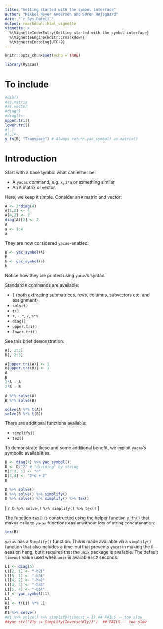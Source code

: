 ```yaml
---
title: "Getting started with the symbol interface"
author: "Mikkel Meyer Andersen and Søren Højsgaard"
date: "`r Sys.Date()`"
output: rmarkdown::html_vignette
vignette: >
  %\VignetteIndexEntry{Getting started with the symbol interface}
  %\VignetteEngine{knitr::rmarkdown}
  %\VignetteEncoding{UTF-8}
---
```


```r
knitr::opts_chunk$set(echo = TRUE)
```

```r
library(Ryacas)
```


# To include

```r
#dim()
#as.matrix
#as.vector
#diag()
#diag()<-
upper.tri()
lower.tri()
#[,]
#[,]<-
y_fn(B, "Transpose") # Always return yac_symbol! as.matrix()
```


# Introduction

Start with a base symbol what can either be:

* A `yacas` command, e.g. `x`, `2*a` or something similar
* An `R` matrix or vector.

Here, we keep it simple. Consider an `R` matrix and vector:

```r
A <- 2*diag(4)
A[1,2] <- 4
A[4,2] <- 2
diag(A)[2] <- 2
A
a <- 1:4
a
```

They are now considered `yacas`-enabled:

```r
B <- yac_symbol(A)
B
b <- yac_symbol(a)
b
```

Notice how they are printed using `yacas`'s syntax.

Standard `R` commands are available:

* `[` (both extracting submatrices, rows, columns, subvectors etc. and assignment)
* `solve()`
* `t()`
* `+`, `-`, `*`, `/`, `%*%`
* `diag()`
* `upper.tri()`
* `lower.tri()`

See this brief demonstration:

```r
A[, 2:3]
B[, 2:3]
```

```r
A[upper.tri(A)] <- 1
B[upper.tri(B)] <- 1
A
B
2*A - A
2*B - B
```

```r
A %*% solve(A)
B %*% solve(B)
```

```r
solve(A %*% t(A))
solve(B %*% t(B))
```

There are additional functions available:

* `simplify()`
* `tex()`

To demonstrate these and some additional benefit, we exploit `yacas`'s symbolic availabilities.

```r
D <- diag(4) %>% yac_symbol()
D <- D/"2" # "dividing" by string
D[2:3, 1] <- "d"
D[3,4] <- "2*d + 2"
D

D %>% solve()
D %>% solve() %>% simplify()
D %>% solve() %>% simplify() %>% tex()
```

\[
`r D %>% solve() %>% simplify() %>% tex()`
\]


The function `tex()` is constructed using the helper function `y_fn()` that makes 
calls to `yacas` functions easier without lots of string concatenation:

```r
tex(B)
```

`yacas` has a `Simplify()` function. This is made available via a `simplify()` function that also includes a time-out that prevents `yacas` in making the `R` session hang, but it requires that the `unix` package is available.
The default `timeout` value used when `unix` is available is `2` seconds.


```r
L1 <- diag(5) 
L1[2, 1] <- "-b21"
L1[3, 1] <- "-b31"
L1[4, 2] <- "-b42"
L1[4, 3] <- "-b43"
L1[5, 4] <- "-b54"
L1 <- yac_symbol(L1)
L1
K1 <- t(L1) %*% L1
K1
K1 %>% solve()
#K1 %>% solve() %>% simplify(timeout = 1) ## FAILS -- too slow
##yac_str("V1y := Simplify(Inverse(K1y))")  ## FAILS -- too slow
```



